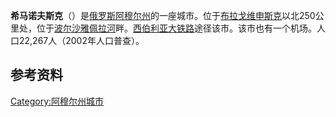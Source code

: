 {{Infobox Russian town
|en_name=Shimanovsk
|ru_name=Шимановск
|image_skyline=Shimanovsk-railway-station-amur-oblast.jpg
|image_caption= Railway Station in Shimanovsk
|coordinates = {{coord|52|00|N|127|42|E|display=inline,title}}
|map_label_position=right
|federal_subject=[[Amur_Oblast|Amur Oblast]]
|federal_subject_ref=<ref name="Ref7" />
|adm_data_as_of=December 2008
|adm_city_jur=Shimanovsk Urban Okrug
|adm_city_jur_ref=<ref name="Ref7" />
|adm_ctr_of1=Shimanovsk Urban Okrug
|adm_ctr_of1_ref=<ref name="Ref7" />
|adm_ctr_of2=[[Shimanovsky_District|Shimanovsky District]]
|adm_ctr_of2_ref=<ref name="Ref7" /><ref name="Ref511" /><!--administrative divisions of Amur Oblast mirror its municipal divisions-->
|inhabloc_cat=Town
|inhabloc_cat_ref=<ref name="Ref7">Law #127-OZ</ref>
|inhabloc_type=
|inhabloc_type_ref=
|mun_data_as_of=November 2004
|urban_okrug_jur=Shimanovsk Urban Okrug
|urban_okrug_jur_ref=<ref name="Ref601" />
|mun_admctr_of1=Shimanovsk Urban Okrug
|mun_admctr_of1_ref=<ref name="Ref601">Law #374-OZ</ref>
|mun_admctr_of2=Shimanovsky Municipal District
|mun_admctr_of2_ref=<ref name="Ref511">Law #12-OZ</ref>
|leader_title=Head
|leader_title_ref=
|leader_name=Nikolay Dontsov
|leader_name_ref=
|pop_2010census=19815
|pop_2010census_ref=<ref name="2010Census">{{ru-pop-ref|2010Census}}</ref>
|established_date=1910
|established_title=
|established_date_ref=
|current_cat_date=1950
|current_cat_date_ref=
|postal_codes=
|postal_codes_ref=
|dialing_codes=41651
|dialing_codes_ref=
|website=
|website_ref=
|commonscat=
|date=May 2010
}}
'''希马诺夫斯克'''（{{lang-ru|Шима́новск}}）是[[俄罗斯|俄罗斯]][[阿穆尔州|阿穆尔州]]的一座城市。位于[[布拉戈维申斯克|布拉戈维申斯克]]以北250公里处，位于[[波尔沙雅佩拉河|波尔沙雅佩拉河]]畔。[[西伯利亚大铁路|西伯利亚大铁路]]途径该市。该市也有一个机场。人口22,267人（2002年人口普查）。

==参考资料==
{{refs}}

{{Cities and towns in Amur Oblast}}

[[Category:阿穆尔州城市|Category:阿穆尔州城市]]